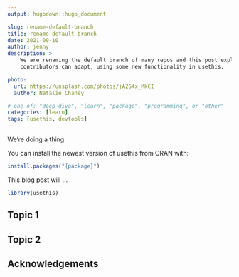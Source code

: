 ```yaml
---
output: hugodown::hugo_document

slug: rename-default-branch
title: rename default branch
date: 2021-09-10
author: jenny
description: >
    We are renaming the default branch of many repos and this post explains how
    contributors can adapt, using some new functionality in usethis.

photo:
  url: https://unsplash.com/photos/jA264x_MkCI
  author: Natalie Chaney

# one of: "deep-dive", "learn", "package", "programming", or "other"
categories: [learn] 
tags: [usethis, devtools]
---
```


We're doing a thing.

You can install the newest version of usethis from CRAN with:

```r
install.packages("{package}")
```

This blog post will ...

```r
library(usethis)
```

## Topic 1

## Topic 2

## Acknowledgements

